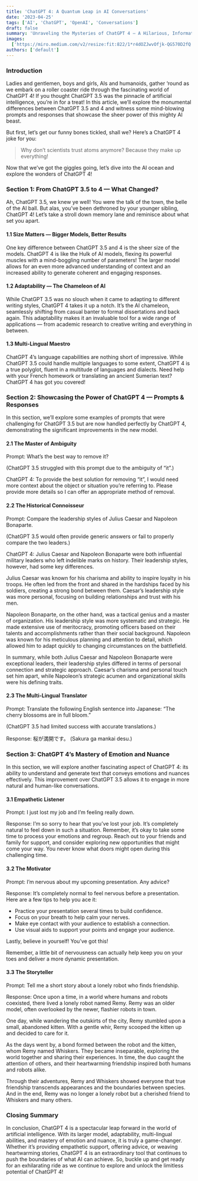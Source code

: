 ```yaml
---
title: 'ChatGPT 4: A Quantum Leap in AI Conversations'
date: '2023-04-25'
tags: ['AI', 'ChatGPT', 'OpenAI', 'Conversations']
draft: false
summary: 'Unraveling the Mysteries of ChatGPT 4 — A Hilarious, Informative, and Engaging Adventure'
images:
  ['https://miro.medium.com/v2/resize:fit:822/1*r4dOZJwvOfjk-QG570D2fQ.png']
authors: ['default']
---
```


### Introduction

Ladies and gentlemen, boys and girls, AIs and humanoids, gather ‘round as we embark on a roller coaster ride through the fascinating world of ChatGPT 4! If you thought ChatGPT 3.5 was the pinnacle of artificial intelligence, you’re in for a treat! In this article, we’ll explore the monumental differences between ChatGPT 3.5 and 4 and witness some mind-blowing prompts and responses that showcase the sheer power of this mighty AI beast.

But first, let’s get our funny bones tickled, shall we? Here’s a ChatGPT 4 joke for you:

> Why don’t scientists trust atoms anymore? Because they make up everything!

Now that we’ve got the giggles going, let’s dive into the AI ocean and explore the wonders of ChatGPT 4!

### Section 1: From ChatGPT 3.5 to 4 — What Changed?

Ah, ChatGPT 3.5, we knew ye well! You were the talk of the town, the belle of the AI ball. But alas, you’ve been dethroned by your younger sibling, ChatGPT 4! Let’s take a stroll down memory lane and reminisce about what set you apart.

#### 1.1 Size Matters — Bigger Models, Better Results

One key difference between ChatGPT 3.5 and 4 is the sheer size of the models. ChatGPT 4 is like the Hulk of AI models, flexing its powerful muscles with a mind-boggling number of parameters! The larger model allows for an even more advanced understanding of context and an increased ability to generate coherent and engaging responses.

#### 1.2 Adaptability — The Chameleon of AI

While ChatGPT 3.5 was no slouch when it came to adapting to different writing styles, ChatGPT 4 takes it up a notch. It’s the AI chameleon, seamlessly shifting from casual banter to formal dissertations and back again. This adaptability makes it an invaluable tool for a wide range of applications — from academic research to creative writing and everything in between.

#### 1.3 Multi-Lingual Maestro

ChatGPT 4’s language capabilities are nothing short of impressive. While ChatGPT 3.5 could handle multiple languages to some extent, ChatGPT 4 is a true polyglot, fluent in a multitude of languages and dialects. Need help with your French homework or translating an ancient Sumerian text? ChatGPT 4 has got you covered!

### Section 2: Showcasing the Power of ChatGPT 4 — Prompts & Responses

In this section, we’ll explore some examples of prompts that were challenging for ChatGPT 3.5 but are now handled perfectly by ChatGPT 4, demonstrating the significant improvements in the new model.

#### 2.1 The Master of Ambiguity

Prompt: What’s the best way to remove it?

(ChatGPT 3.5 struggled with this prompt due to the ambiguity of “it”.)

ChatGPT 4: To provide the best solution for removing “it”, I would need more context about the object or situation you’re referring to. Please provide more details so I can offer an appropriate method of removal.

#### 2.2 The Historical Connoisseur

Prompt: Compare the leadership styles of Julius Caesar and Napoleon Bonaparte.

(ChatGPT 3.5 would often provide generic answers or fail to properly compare the two leaders.)

ChatGPT 4: Julius Caesar and Napoleon Bonaparte were both influential military leaders who left indelible marks on history. Their leadership styles, however, had some key differences.

Julius Caesar was known for his charisma and ability to inspire loyalty in his troops. He often led from the front and shared in the hardships faced by his soldiers, creating a strong bond between them. Caesar’s leadership style was more personal, focusing on building relationships and trust with his men.

Napoleon Bonaparte, on the other hand, was a tactical genius and a master of organization. His leadership style was more systematic and strategic. He made extensive use of meritocracy, promoting officers based on their talents and accomplishments rather than their social background. Napoleon was known for his meticulous planning and attention to detail, which allowed him to adapt quickly to changing circumstances on the battlefield.

In summary, while both Julius Caesar and Napoleon Bonaparte were exceptional leaders, their leadership styles differed in terms of personal connection and strategic approach. Caesar’s charisma and personal touch set him apart, while Napoleon’s strategic acumen and organizational skills were his defining traits.

#### 2.3 The Multi-Lingual Translator

Prompt: Translate the following English sentence into Japanese: “The cherry blossoms are in full bloom.”

(ChatGPT 3.5 had limited success with accurate translations.)

Response: 桜が満開です。 (Sakura ga mankai desu.)

### Section 3: ChatGPT 4’s Mastery of Emotion and Nuance

In this section, we will explore another fascinating aspect of ChatGPT 4: its ability to understand and generate text that conveys emotions and nuances effectively. This improvement over ChatGPT 3.5 allows it to engage in more natural and human-like conversations.

#### 3.1 Empathetic Listener

Prompt: I just lost my job and I’m feeling really down.

Response: I’m so sorry to hear that you’ve lost your job. It’s completely natural to feel down in such a situation. Remember, it’s okay to take some time to process your emotions and regroup. Reach out to your friends and family for support, and consider exploring new opportunities that might come your way. You never know what doors might open during this challenging time.

#### 3.2 The Motivator

Prompt: I’m nervous about my upcoming presentation. Any advice?

Response: It’s completely normal to feel nervous before a presentation. Here are a few tips to help you ace it:

- Practice your presentation several times to build confidence.
- Focus on your breath to help calm your nerves.
- Make eye contact with your audience to establish a connection.
- Use visual aids to support your points and engage your audience.

Lastly, believe in yourself! You’ve got this!

Remember, a little bit of nervousness can actually help keep you on your toes and deliver a more dynamic presentation.

#### 3.3 The Storyteller

Prompt: Tell me a short story about a lonely robot who finds friendship.

Response: Once upon a time, in a world where humans and robots coexisted, there lived a lonely robot named Remy. Remy was an older model, often overlooked by the newer, flashier robots in town.

One day, while wandering the outskirts of the city, Remy stumbled upon a small, abandoned kitten. With a gentle whir, Remy scooped the kitten up and decided to care for it.

As the days went by, a bond formed between the robot and the kitten, whom Remy named Whiskers. They became inseparable, exploring the world together and sharing their experiences. In time, the duo caught the attention of others, and their heartwarming friendship inspired both humans and robots alike.

Through their adventures, Remy and Whiskers showed everyone that true friendship transcends appearances and the boundaries between species. And in the end, Remy was no longer a lonely robot but a cherished friend to Whiskers and many others.

### Closing Summary

In conclusion, ChatGPT 4 is a spectacular leap forward in the world of artificial intelligence. With its larger model, adaptability, multi-lingual abilities, and mastery of emotion and nuance, it is truly a game-changer. Whether it’s providing empathetic support, offering advice, or weaving heartwarming stories, ChatGPT 4 is an extraordinary tool that continues to push the boundaries of what AI can achieve. So, buckle up and get ready for an exhilarating ride as we continue to explore and unlock the limitless potential of ChatGPT 4!
